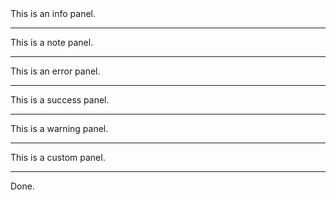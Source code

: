 
<Callout type="info">
This is an info panel. 
</Callout>

---

<Callout type="important">
This is a note panel. 
</Callout>

---

<Callout type="error">
This is an error panel. 
</Callout>

---

<Callout type="default">
This is a success panel. 
</Callout>

---

<Callout type="important">
This is a warning panel. 
</Callout>

---

<Callout type="info" emoji="🌈">
This is a custom panel. 
</Callout>

---

Done.
